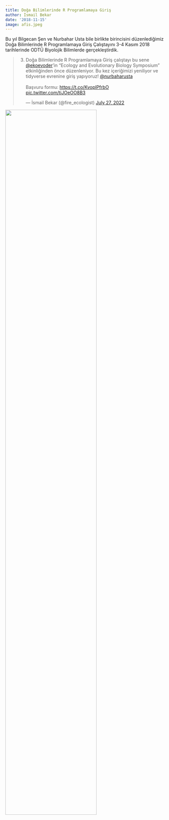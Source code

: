 ```yaml
---
title: Doğa Bilimlerinde R Programlamaya Giriş
author: İsmail Bekar
date: '2018-11-15'
image: afis.jpeg
---
```


Bu yıl Bilgecan Şen ve Nurbahar Usta bile birlikte birincisini düzenlediğimiz Doğa Bilimlerinde R Programlamaya Giriş Çalıştayını 3-4 Kasım 2018 tarihlerinde ODTÜ Biyolojik Bilimlerde gerçekleştirdik.

<blockquote class="twitter-tweet">

<p lang="tr" dir="ltr">

3.  Doğa Bilimlerinde R Programlamaya Giriş çalıştayı bu sene <a href="https://twitter.com/ekoevoder?ref_src=twsrc%5Etfw">@ekoevoder</a>'in "Ecology and Evolutionary Biology Symposium" etkinliğinden önce düzenleniyor. Bu kez içeriğimizi yeniliyor ve tidyverse evrenine giriş yapıyoruz! <a href="https://twitter.com/nurbaharusta?ref_src=twsrc%5Etfw">@nurbaharusta</a><br><br>Başvuru formu: <a href="https://t.co/KvoplPfrbO">https://t.co/KvoplPfrbO</a> <a href="https://t.co/tiJOeOO8B3">pic.twitter.com/tiJOeOO8B3</a>

    </p>

    --- İsmail Bekar (@fire_ecologist) <a href="https://twitter.com/fire_ecologist/status/1552217297305083905?ref_src=twsrc%5Etfw">July 27, 2022</a>

    </blockquote>

    ```{=html}
    <script async src="https://platform.twitter.com/widgets.js" charset="utf-8"></script>
    ```

![](grup.jpg){width="75%"}
